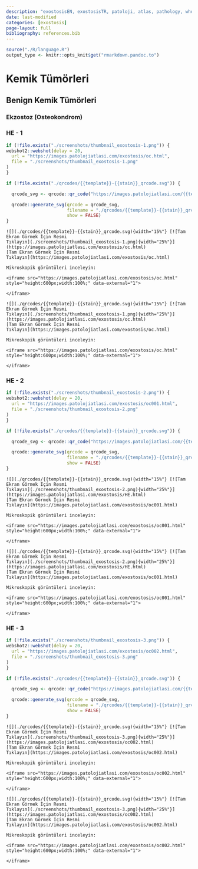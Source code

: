 ```yaml
---
description: "exostosisEN, exostosisTR, patoloji, atlas, pathology, whole slide image exostosisTR"
date: last-modified
categories: [exostosis]
page-layout: full
bibliography: references.bib
---
```


```r

source("./R/language.R")
output_type <- knitr::opts_knit$get("rmarkdown.pandoc.to")

```

# Kemik Tümörleri {#sec-kemik-tumorleri}

## Benign Kemik Tümörleri {#sec-benign-kemik-tumorleri}

### Ekzostoz (Osteokondrom) {#sec-ekzostoz}


::::: panel-tabset

### HE - 1

```r
if (!file.exists("./screenshots/thumbnail_exostosis-1.png")) {
webshot2::webshot(delay = 20,
  url = "https://images.patolojiatlasi.com/exostosis/oc.html",
  file = "./screenshots/thumbnail_exostosis-1.png"
)
}
```


```r
if (!file.exists("./qrcodes/{{template}}-{{stain}}_qrcode.svg")) {

  qrcode_svg <- qrcode::qr_code("https://images.patolojiatlasi.com/{{template}}/{{stain}}.html")

  qrcode::generate_svg(qrcode = qrcode_svg,
                       filename = "./qrcodes/{{template}}-{{stain}}_qrcode.svg",
                       show = FALSE)
}
```





:::: {.content-hidden when-format="pdf"}





::::





:::: {.content-visible when-format="pdf"}






::::


```asis

![](./qrcodes/{{template}}-{{stain}}_qrcode.svg){width="15%"} [![Tam Ekran Görmek İçin Resmi
Tıklayın](./screenshots/thumbnail_exostosis-1.png){width="25%"}](https://images.patolojiatlasi.com/exostosis/oc.html)
[Tam Ekran Görmek İçin Resmi
Tıklayın](https://images.patolojiatlasi.com/exostosis/oc.html)
```


```asis

Mikroskopik görüntüleri inceleyin:

<iframe src="https://images.patolojiatlasi.com/exostosis/oc.html" style="height:600px;width:100%;" data-external="1">

</iframe>
```



```asis

![](./qrcodes/{{template}}-{{stain}}_qrcode.svg){width="15%"} [![Tam Ekran Görmek İçin Resmi
Tıklayın](./screenshots/thumbnail_exostosis-1.png){width="25%"}](https://images.patolojiatlasi.com/exostosis/oc.html)
[Tam Ekran Görmek İçin Resmi
Tıklayın](https://images.patolojiatlasi.com/exostosis/oc.html)
```


```asis

Mikroskopik görüntüleri inceleyin:

<iframe src="https://images.patolojiatlasi.com/exostosis/oc.html" style="height:600px;width:100%;" data-external="1">

</iframe>
```



### HE - 2

```r
if (!file.exists("./screenshots/thumbnail_exostosis-2.png")) {
webshot2::webshot(delay = 20,
  url = "https://images.patolojiatlasi.com/exostosis/oc001.html",
  file = "./screenshots/thumbnail_exostosis-2.png"
)
}
```



```r
if (!file.exists("./qrcodes/{{template}}-{{stain}}_qrcode.svg")) {

  qrcode_svg <- qrcode::qr_code("https://images.patolojiatlasi.com/{{template}}/{{stain}}.html")

  qrcode::generate_svg(qrcode = qrcode_svg,
                       filename = "./qrcodes/{{template}}-{{stain}}_qrcode.svg",
                       show = FALSE)
}
```





:::: {.content-hidden when-format="pdf"}





::::





:::: {.content-visible when-format="pdf"}






::::


```asis

![](./qrcodes/{{template}}-{{stain}}_qrcode.svg){width="15%"} [![Tam Ekran Görmek İçin Resmi
Tıklayın](./screenshots/thumbnail_exostosis-2.png){width="25%"}](https://images.patolojiatlasi.com/exostosis/HE.html)
[Tam Ekran Görmek İçin Resmi
Tıklayın](https://images.patolojiatlasi.com/exostosis/oc001.html)
```


```asis

Mikroskopik görüntüleri inceleyin:

<iframe src="https://images.patolojiatlasi.com/exostosis/oc001.html" style="height:600px;width:100%;" data-external="1">

</iframe>
```



```asis

![](./qrcodes/{{template}}-{{stain}}_qrcode.svg){width="15%"} [![Tam Ekran Görmek İçin Resmi
Tıklayın](./screenshots/thumbnail_exostosis-2.png){width="25%"}](https://images.patolojiatlasi.com/exostosis/HE.html)
[Tam Ekran Görmek İçin Resmi
Tıklayın](https://images.patolojiatlasi.com/exostosis/oc001.html)
```



```asis

Mikroskopik görüntüleri inceleyin:

<iframe src="https://images.patolojiatlasi.com/exostosis/oc001.html" style="height:600px;width:100%;" data-external="1">

</iframe>
```



### HE - 3

```r
if (!file.exists("./screenshots/thumbnail_exostosis-3.png")) {
webshot2::webshot(delay = 20,
  url = "https://images.patolojiatlasi.com/exostosis/oc002.html",
  file = "./screenshots/thumbnail_exostosis-3.png"
)
}
```


```r
if (!file.exists("./qrcodes/{{template}}-{{stain}}_qrcode.svg")) {

  qrcode_svg <- qrcode::qr_code("https://images.patolojiatlasi.com/{{template}}/{{stain}}.html")

  qrcode::generate_svg(qrcode = qrcode_svg,
                       filename = "./qrcodes/{{template}}-{{stain}}_qrcode.svg",
                       show = FALSE)
}
```





:::: {.content-hidden when-format="pdf"}





::::





:::: {.content-visible when-format="pdf"}






::::


```asis

![](./qrcodes/{{template}}-{{stain}}_qrcode.svg){width="15%"} [![Tam Ekran Görmek İçin Resmi
Tıklayın](./screenshots/thumbnail_exostosis-3.png){width="25%"}](https://images.patolojiatlasi.com/exostosis/oc002.html)
[Tam Ekran Görmek İçin Resmi
Tıklayın](https://images.patolojiatlasi.com/exostosis/oc002.html)
```


```asis

Mikroskopik görüntüleri inceleyin:

<iframe src="https://images.patolojiatlasi.com/exostosis/oc002.html" style="height:600px;width:100%;" data-external="1">

</iframe>
```


```asis

![](./qrcodes/{{template}}-{{stain}}_qrcode.svg){width="15%"} [![Tam Ekran Görmek İçin Resmi
Tıklayın](./screenshots/thumbnail_exostosis-3.png){width="25%"}](https://images.patolojiatlasi.com/exostosis/oc002.html)
[Tam Ekran Görmek İçin Resmi
Tıklayın](https://images.patolojiatlasi.com/exostosis/oc002.html)
```


```asis

Mikroskopik görüntüleri inceleyin:

<iframe src="https://images.patolojiatlasi.com/exostosis/oc002.html" style="height:600px;width:100%;" data-external="1">

</iframe>
```



:::::



